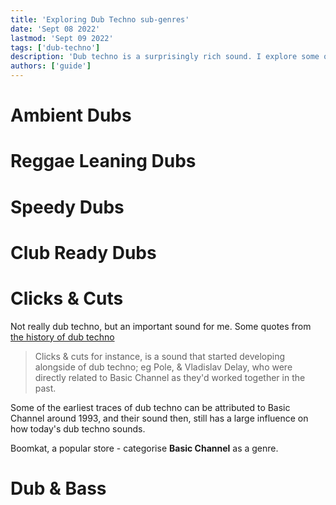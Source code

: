 ```yaml
---
title: 'Exploring Dub Techno sub-genres'
date: 'Sept 08 2022'
lastmod: 'Sept 09 2022'
tags: ['dub-techno']
description: 'Dub techno is a surprisingly rich sound. I explore some of the schools of thought I enjoy'
authors: ['guide']
---
```


# Ambient Dubs

# Reggae Leaning Dubs

# Speedy Dubs

# Club Ready Dubs

# Clicks & Cuts
Not really dub techno, but an important sound for me. Some quotes from [the history of dub techno](/curated/dub-history)

> Clicks & cuts for instance, is a sound that started developing alongside of dub techno; eg Pole, & Vladislav Delay, who were directly related to Basic Channel as they'd worked together in the past.

Some of the earliest traces of dub techno can be attributed to Basic Channel around 1993, and their sound then, still has a large influence on how today's dub techno sounds.

Boomkat, a popular store - categorise **Basic Channel** as a genre.

# Dub & Bass
